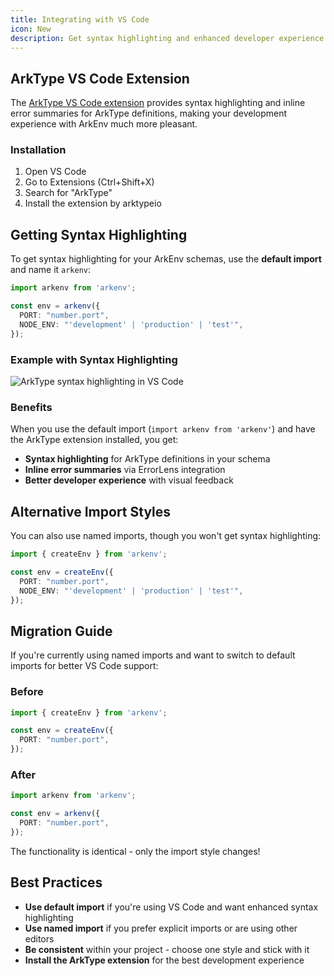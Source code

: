 ```yaml
---
title: Integrating with VS Code
icon: New
description: Get syntax highlighting and enhanced developer experience with the ArkType VS Code extension
---
```


## ArkType VS Code Extension

The [ArkType VS Code extension](https://marketplace.visualstudio.com/items?itemName=arktypeio.arkdark) provides syntax highlighting and inline error summaries for ArkType definitions, making your development experience with ArkEnv much more pleasant.

<Card
  title="Install ArkType VS Code Extension"
  href="https://marketplace.visualstudio.com/items?itemName=arktypeio.arkdark"
  description="Get syntax highlighting and inline error summaries for ArkType functions"
/>

### Installation

1. Open VS Code
2. Go to Extensions (Ctrl+Shift+X)
3. Search for "ArkType"
4. Install the extension by arktypeio

## Getting Syntax Highlighting

To get syntax highlighting for your ArkEnv schemas, use the **default import** and name it `arkenv`:

```typescript
import arkenv from 'arkenv';

const env = arkenv({
  PORT: "number.port", 
  NODE_ENV: "'development' | 'production' | 'test'",
});
```

### Example with Syntax Highlighting

![ArkType syntax highlighting in VS Code](/dx.png)

### Benefits

When you use the default import (`import arkenv from 'arkenv'`) and have the ArkType extension installed, you get:

- **Syntax highlighting** for ArkType definitions in your schema
- **Inline error summaries** via ErrorLens integration
- **Better developer experience** with visual feedback

## Alternative Import Styles

You can also use named imports, though you won't get syntax highlighting:

```typescript
import { createEnv } from 'arkenv';

const env = createEnv({
  PORT: "number.port",
  NODE_ENV: "'development' | 'production' | 'test'",
});
```

## Migration Guide

If you're currently using named imports and want to switch to default imports for better VS Code support:

### Before
```typescript
import { createEnv } from 'arkenv';

const env = createEnv({
  PORT: "number.port",
});
```

### After
```typescript
import arkenv from 'arkenv';

const env = arkenv({
  PORT: "number.port", 
});
```

The functionality is identical - only the import style changes!

## Best Practices

- **Use default import** if you're using VS Code and want enhanced syntax highlighting
- **Use named import** if you prefer explicit imports or are using other editors
- **Be consistent** within your project - choose one style and stick with it
- **Install the ArkType extension** for the best development experience
